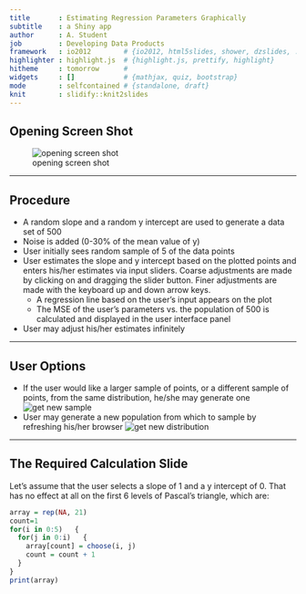 ```yaml
---
title       : Estimating Regression Parameters Graphically
subtitle    : a Shiny app
author      : A. Student
job         : Developing Data Products
framework   : io2012        # {io2012, html5slides, shower, dzslides, ...}
highlighter : highlight.js  # {highlight.js, prettify, highlight}
hitheme     : tomorrow      # 
widgets     : []            # {mathjax, quiz, bootstrap}
mode        : selfcontained # {standalone, draft}
knit        : slidify::knit2slides
---
```


## Opening Screen Shot 

![opening screen shot](Picture1.png)

---

## Procedure 

* A random slope and a random y intercept are used to generate a data set of 500
* Noise is added (0-30% of the mean value of y)
* User initially sees random sample of 5 of the data points
* User estimates the slope and y intercept based on the plotted points and enters his/her estimates via input sliders. Coarse adjustments are made by clicking on and dragging the slider button. Finer adjustments are made with the keyboard up and down arrow keys.
   + A regression line based on the user's input appears on the plot
   + The MSE of the user's parameters vs. the population of 500 is calculated and displayed in the user interface panel
* User may adjust his/her estimates infinitely

---

## User Options

* If the user would like a larger sample of points, or a different sample of points, from the same distribution, he/she may generate one   
![get new sample](Picture2.png)
* User may generate a new population from which to sample by refreshing his/her browser
![get new distribution](Picture3.png)


---

## The Required Calculation Slide

Let's assume that the user selects a slope of 1 and a y intercept of 0. That has no effect at all on the first 6 levels of Pascal's triangle, which are: 
 
```r
array = rep(NA, 21)
count=1
for(i in 0:5)   {
  for(j in 0:i)   {
    array[count] = choose(i, j)
    count = count + 1
  }
}
print(array)
```
